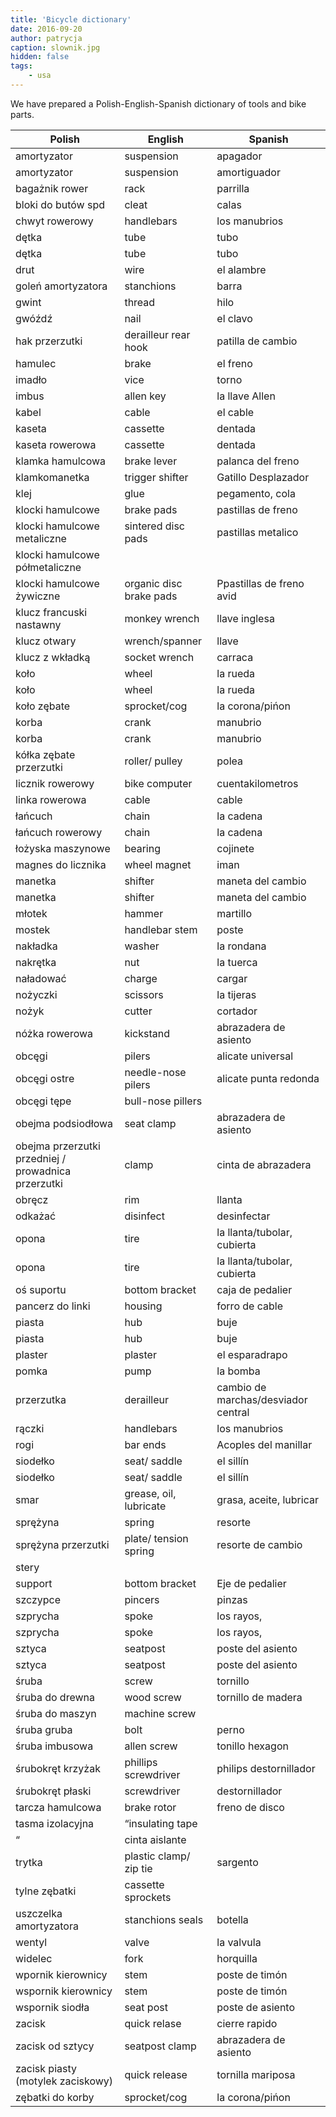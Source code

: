 ```yaml
---
title: 'Bicycle dictionary'
date: 2016-09-20
author: patrycja
caption: slownik.jpg
hidden: false
tags: 
    - usa
---
```


We have prepared a Polish-English-Spanish dictionary of tools and bike parts.

| Polish                                              | English                 | Spanish                             |
|-----------------------------------------------------|-------------------------|-------------------------------------|
| amortyzator                                         | suspension              | apagador                            |
| amortyzator                                         | suspension              | amortiguador                        |
| bagażnik rower                                      | rack                    | parrilla                            |
| bloki do butów spd                                  | cleat                   | calas                               |
| chwyt rowerowy                                      | handlebars              | los manubrios                       |
| dętka                                               | tube                    | tubo                                |
| dętka                                               | tube                    | tubo                                |
| drut                                                | wire                    | el alambre                          |
| goleń amortyzatora                                  | stanchions              | barra                               |
| gwint                                               | thread                  | hilo                                |
| gwóźdź                                              | nail                    | el clavo                            |
| hak przerzutki                                      | derailleur rear hook    | patilla de cambio                   |
| hamulec                                             | brake                   | el freno                            |
| imadło                                              | vice                    | torno                               |
| imbus                                               | allen key               | la llave Allen                      |
| kabel                                               | cable                   | el cable                            |
| kaseta                                              | cassette                | dentada                             |
| kaseta rowerowa                                     | cassette                | dentada                             |
| klamka hamulcowa                                    | brake lever             | palanca del freno                   |
| klamkomanetka                                       | trigger shifter         | Gatillo Desplazador                 |
| klej                                                | glue                    | pegamento, cola                     |
| klocki hamulcowe                                    | brake pads              | pastillas de freno                  |
| klocki hamulcowe metaliczne                         | sintered disc pads      | pastillas metalico                  |
| klocki hamulcowe półmetaliczne                      |                         |                                     |
| klocki hamulcowe żywiczne                           | organic disc brake pads | Ppastillas de freno avid            |
| klucz francuski nastawny                            | monkey wrench           | llave inglesa                       |
| klucz otwary                                        | wrench/spanner          | llave                               |
| klucz z wkładką                                     | socket wrench           | carraca                             |
| koło                                                | wheel                   | la rueda                            |
| koło                                                | wheel                   | la rueda                            |
| koło zębate                                         | sprocket/cog            | la corona/pińon                     |
| korba                                               | crank                   | manubrio                            |
| korba                                               | crank                   | manubrio                            |
| kółka zębate przerzutki                             | roller/ pulley          | polea                               |
| licznik rowerowy                                    | bike computer           | cuentakilometros                    |
| linka rowerowa                                      | cable                   | cable                               |
| łańcuch                                             | chain                   | la cadena                           |
| łańcuch rowerowy                                    | chain                   | la cadena                           |
| łożyska maszynowe                                   | bearing                 | cojinete                            |
| magnes do licznika                                  | wheel magnet            | iman                                |
| manetka                                             | shifter                 | maneta del cambio                   |
| manetka                                             | shifter                 | maneta del cambio                   |
| młotek                                              | hammer                  | martillo                            |
| mostek                                              | handlebar stem          | poste                               |
| nakładka                                            | washer                  | la rondana                          |
| nakrętka                                            | nut                     | la tuerca                           |
| naładować                                           | charge                  | cargar                              |
| nożyczki                                            | scissors                | la tijeras                          |
| nożyk                                               | cutter                  | cortador                            |
| nóżka rowerowa                                      | kickstand               | abrazadera de asiento               |
| obcęgi                                              | pilers                  | alicate universal                   |
| obcęgi ostre                                        | needle-nose pilers      | alicate punta redonda               |
| obcęgi tępe                                         | bull-nose pillers       |                                     |
| obejma podsiodłowa                                  | seat clamp              | abrazadera de asiento               |
| obejma przerzutki przedniej / prowadnica przerzutki | clamp                   | cinta de abrazadera                 |
| obręcz                                              | rim                     | llanta                              |
| odkażać                                             | disinfect               | desinfectar                         |
| opona                                               | tire                    | la llanta/tubolar, cubierta         |
| opona                                               | tire                    | la llanta/tubolar, cubierta         |
| oś suportu                                          | bottom bracket          | caja de pedalier                    |
| pancerz do linki                                    | housing                 | forro de cable                      |
| piasta                                              | hub                     | buje                                |
| piasta                                              | hub                     | buje                                |
| plaster                                             | plaster                 | el esparadrapo                      |
| pomka                                               | pump                    | la bomba                            |
| przerzutka                                          | derailleur              | cambio de marchas/desviador central |
| rączki                                              | handlebars              | los manubrios                       |
| rogi                                                | bar ends                | Acoples del manillar                |
| siodełko                                            | seat/ saddle            | el sillín                           |
| siodełko                                            | seat/ saddle            | el sillín                           |
| smar                                                | grease, oil, lubricate  | grasa, aceite, lubricar             |
| sprężyna                                            | spring                  | resorte                             |
| sprężyna przerzutki                                 | plate/ tension spring   | resorte de cambio                   |
| stery                                               |                         |                                     |
| support                                             | bottom bracket          | Eje de pedalier                     |
| szczypce                                            | pincers                 | pinzas                              |
| szprycha                                            | spoke                   | los rayos,                          |
| szprycha                                            | spoke                   | los rayos,                          |
| sztyca                                              | seatpost                | poste del asiento                   |
| sztyca                                              | seatpost                | poste del asiento                   |
| śruba                                               | screw                   | tornillo                            |
| śruba do drewna                                     | wood screw              | tornillo de madera                  |
| śruba do maszyn                                     | machine screw           |                                     |
| śruba gruba                                         | bolt                    | perno                               |
| śruba imbusowa                                      | allen screw             | tonillo hexagon                     |
| śrubokręt krzyżak                                   | phillips screwdriver    | philips destornillador              |
| śrubokręt płaski                                    | screwdriver             | destornillador                      |
| tarcza hamulcowa                                    | brake rotor             | freno de disco                      |
| tasma izolacyjna                                    | “insulating tape        |                                     |
| “                                                   | cinta aislante          |                                     |
| trytka                                              | plastic clamp/ zip tie  | sargento                            |
| tylne zębatki                                       | cassette sprockets      |                                     |
| uszczelka amortyzatora                              | stanchions seals        | botella                             |
| wentyl                                              | valve                   | la valvula                          |
| widelec                                             | fork                    | horquilla                           |
| wpornik kierownicy                                  | stem                    | poste de timón                      |
| wspornik kierownicy                                 | stem                    | poste de timón                      |
| wspornik siodła                                     | seat post               | poste de asiento                    |
| zacisk                                              | quick relase            | cierre rapido                       |
| zacisk od sztycy                                    | seatpost clamp          | abrazadera de asiento               |
| zacisk piasty (motylek zaciskowy)                   | quick release           | tornilla mariposa                   |
| zębatki do korby                                    | sprocket/cog            | la corona/pińon                     |

